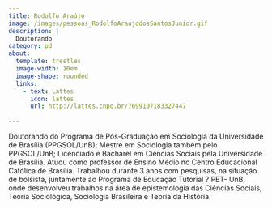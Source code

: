 ```yaml
---
title: Rodolfo Araújo
image: /images/pessoas_RodolfoAraujodosSantosJunior.gif
description: |
  Doutorando
category: pd
about:
  template: trestles
  image-width: 10em
  image-shape: rounded
  links:
    - text: Lattes
      icon: lattes
      url: http://lattes.cnpq.br/7699107183327447

---
```


Doutorando do Programa de Pós-Graduação em Sociologia da Universidade de Brasília (PPGSOL/UnB); Mestre em Sociologia também pelo PPGSOL/UnB; Licenciado e Bacharel em Ciências Sociais pela Universidade de Brasília. Atuou como professor de Ensino Médio no Centro Educacional Católica de Brasília. Trabalhou durante 3 anos com pesquisas, na situação de bolsista, juntamente ao Programa de Educação Tutorial ? PET- UnB, onde desenvolveu trabalhos na área de epistemologia das Ciências Sociais, Teoria Sociológica, Sociologia Brasileira e Teoria da História. 
